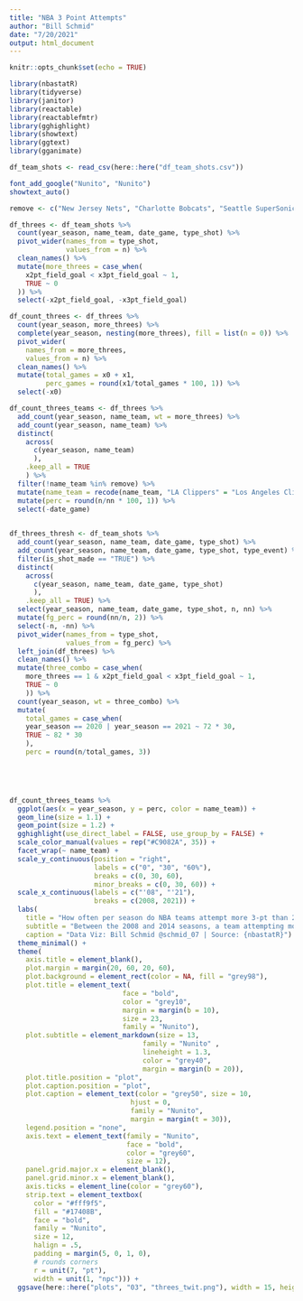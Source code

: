 ```yaml
---
title: "NBA 3 Point Attempts"
author: "Bill Schmid"
date: "7/20/2021"
output: html_document
---
```


```r
knitr::opts_chunk$set(echo = TRUE)
```

```r
library(nbastatR)
library(tidyverse)
library(janitor)
library(reactable)
library(reactablefmtr)
library(gghighlight)
library(showtext)
library(ggtext)
library(gganimate)

```

```r
df_team_shots <- read_csv(here::here("df_team_shots.csv"))
```


```r
font_add_google("Nunito", "Nunito")
showtext_auto()

remove <- c("New Jersey Nets", "Charlotte Bobcats", "Seattle SuperSonics", "New Orleans Hornets")
```



```r
df_threes <- df_team_shots %>% 
  count(year_season, name_team, date_game, type_shot) %>% 
  pivot_wider(names_from = type_shot, 
              values_from = n) %>% 
  clean_names() %>% 
  mutate(more_threes = case_when(
    x2pt_field_goal < x3pt_field_goal ~ 1,
    TRUE ~ 0
  )) %>% 
  select(-x2pt_field_goal, -x3pt_field_goal)

df_count_threes <- df_threes %>% 
  count(year_season, more_threes) %>%
  complete(year_season, nesting(more_threes), fill = list(n = 0)) %>% 
  pivot_wider(
    names_from = more_threes,
    values_from = n) %>% 
  clean_names() %>% 
  mutate(total_games = x0 + x1,
         perc_games = round(x1/total_games * 100, 1)) %>% 
  select(-x0)

df_count_threes_teams <- df_threes %>% 
  add_count(year_season, name_team, wt = more_threes) %>% 
  add_count(year_season, name_team) %>% 
  distinct(
    across(
      c(year_season, name_team)
      ),
    .keep_all = TRUE
    ) %>% 
  filter(!name_team %in% remove) %>% 
  mutate(name_team = recode(name_team, "LA Clippers" = "Los Angeles Clippers")) %>% 
  mutate(perc = round(n/nn * 100, 1)) %>% 
  select(-date_game)
  

df_threes_thresh <- df_team_shots %>% 
  add_count(year_season, name_team, date_game, type_shot) %>%
  add_count(year_season, name_team, date_game, type_shot, type_event) %>% 
  filter(is_shot_made == "TRUE") %>% 
  distinct(
    across(
      c(year_season, name_team, date_game, type_shot)
      ), 
    .keep_all = TRUE) %>% 
  select(year_season, name_team, date_game, type_shot, n, nn) %>% 
  mutate(fg_perc = round(nn/n, 2)) %>%
  select(-n, -nn) %>% 
  pivot_wider(names_from = type_shot, 
              values_from = fg_perc) %>% 
  left_join(df_threes) %>% 
  clean_names() %>% 
  mutate(three_combo = case_when(
    more_threes == 1 & x2pt_field_goal < x3pt_field_goal ~ 1,
    TRUE ~ 0
    )) %>% 
  count(year_season, wt = three_combo) %>% 
  mutate(
    total_games = case_when(
    year_season == 2020 | year_season == 2021 ~ 72 * 30,
    TRUE ~ 82 * 30
    ),
    perc = round(n/total_games, 3))



  
```


```r
df_count_threes_teams %>% 
  ggplot(aes(x = year_season, y = perc, color = name_team)) + 
  geom_line(size = 1.1) +
  geom_point(size = 1.2) + 
  gghighlight(use_direct_label = FALSE, use_group_by = FALSE) + 
  scale_color_manual(values = rep("#C9082A", 35)) + 
  facet_wrap(~ name_team) + 
  scale_y_continuous(position = "right",
                     labels = c("0", "30", "60%"),
                     breaks = c(0, 30, 60),
                     minor_breaks = c(0, 30, 60)) + 
  scale_x_continuous(labels = c("'08", "'21"),
                     breaks = c(2008, 2021)) + 
  labs(
    title = "How often per season do NBA teams attempt more 3-pt than 2-pt shots?",
    subtitle = "Between the 2008 and 2014 seasons, a team attempting more 3s than 2s occurred in .04% (7x) of 16,738 games played. The <b>Houston Rockets</b> in the 2015 <br> season were the first team to accomplish this more than once in a season, shooting more 3s than 2s in 7%, or 6 of their 82 games. The Mike D'Antoni-led 2019  <br> <b>Rockets</b> hold the single season record, attempting more 3s than 2s in 60%, or 49 of their 82 games. In the 2021 season, a team attempted more 3s than 2s in <br> 9%, or 190 games of the total 2,160 games, the most of any season between 2008 and 2021.",
    caption = "Data Viz: Bill Schmid @schmid_07 | Source: {nbastatR}") +
  theme_minimal() + 
  theme(
    axis.title = element_blank(),
    plot.margin = margin(20, 60, 20, 60),
    plot.background = element_rect(color = NA, fill = "grey98"),
    plot.title = element_text(
                            face = "bold",
                            color = "grey10",
                            margin = margin(b = 10),
                            size = 23,
                            family = "Nunito"),
    plot.subtitle = element_markdown(size = 13,
                                 family = "Nunito" ,
                                 lineheight = 1.3,
                                 color = "grey40",
                                 margin = margin(b = 20)),
    plot.title.position = "plot",
    plot.caption.position = "plot",
    plot.caption = element_text(color = "grey50", size = 10,
                              hjust = 0, 
                              family = "Nunito",
                              margin = margin(t = 30)),
    legend.position = "none",
    axis.text = element_text(family = "Nunito",
                             face = "bold",
                             color = "grey60",
                             size = 12),
    panel.grid.major.x = element_blank(),
    panel.grid.minor.x = element_blank(),
    axis.ticks = element_line(color = "grey60"),
    strip.text = element_textbox(
      color = "#fff9f5",
      fill = "#17408B",
      face = "bold",
      family = "Nunito",
      size = 12,
      halign = .5,
      padding = margin(5, 0, 1, 0),
      # rounds corners
      r = unit(7, "pt"),
      width = unit(1, "npc"))) +
  ggsave(here::here("plots", "03", "threes_twit.png"), width = 15, height = 9)


```


